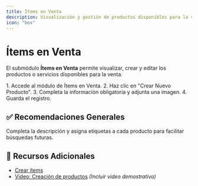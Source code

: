 ```yaml
---
title: Ítems en Venta
description: Visualización y gestión de productos disponibles para la venta.
icon: "box"
---
```


# Ítems en Venta

El submódulo **Ítems en Venta** permite visualizar, crear y editar los productos o servicios disponibles para la venta.

<Steps>
  <Step title="Crear un Nuevo Producto">
    1. Accede al módulo de Ítems en Venta.
    2. Haz clic en "Crear Nuevo Producto".
    3. Completa la información obligatoria y adjunta una imagen.
    4. Guarda el registro.
  </Step>
</Steps>

## ✅ Recomendaciones Generales

<Tip>
Completa la descripción y asigna etiquetas a cada producto para facilitar búsquedas futuras.
</Tip>

## 📎 Recursos Adicionales

- [Crear ítems](https://ayuda.gestoru.com/inventario/crear-item)
- [Video: Creación de productos](#) *(Incluir video demostrativo)*

